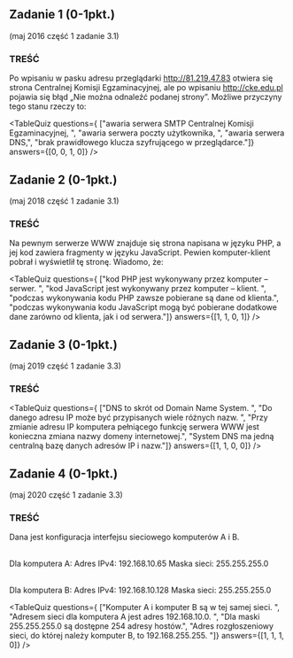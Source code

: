
## Zadanie 1 (0-1pkt.)
(maj 2016 część 1 zadanie 3.1)

### TREŚĆ
Po wpisaniu w pasku adresu przeglądarki http://81.219.47.83 otwiera się strona Centralnej
Komisji Egzaminacyjnej, ale po wpisaniu http://cke.edu.pl pojawia się błąd „Nie można
odnaleźć podanej strony”. Możliwe przyczyny tego stanu rzeczy to: 

<TableQuiz 
    questions={
      ["awaria serwera SMTP Centralnej Komisji Egzaminacyjnej, ", 
      "awaria serwera poczty użytkownika, ", 
      "awaria serwera DNS,", 
      "brak prawidłowego klucza szyfrującego w przeglądarce."]} 
    answers={[0, 0, 1, 0]}
/>


## Zadanie 2 (0-1pkt.)
(maj 2018 część 1 zadanie 3.1)

### TREŚĆ
Na pewnym serwerze WWW znajduje się strona napisana w języku PHP, a jej kod zawiera
fragmenty w języku JavaScript. Pewien komputer-klient pobrał i wyświetlił tę stronę.
Wiadomo, że:

<TableQuiz 
    questions={
      ["kod PHP jest wykonywany przez komputer – serwer. ", 
      "kod JavaScript jest wykonywany przez komputer – klient. ", 
      "podczas wykonywania kodu PHP zawsze pobierane są dane od klienta.", 
      "podczas wykonywania kodu JavaScript mogą być pobierane dodatkowe dane zarówno od klienta, jak i od serwera."]} 
    answers={[1, 1, 0, 1]}
/>

## Zadanie 3 (0-1pkt.)
(maj 2019 część 1 zadanie 3.3)

### TREŚĆ
<TableQuiz 
    questions={
      ["DNS to skrót od Domain Name System. ", 
      "Do danego adresu IP może być przypisanych wiele różnych nazw. ", 
      "Przy zmianie adresu IP komputera pełniącego funkcję serwera WWW jest konieczna zmiana nazwy domeny internetowej.", 
      "System DNS ma jedną centralną bazę danych adresów IP i nazw."]} 
    answers={[1, 1, 0, 0]}
/>

## Zadanie 4 (0-1pkt.)
(maj 2020 część 1 zadanie 3.3)

### TREŚĆ
Dana jest konfiguracja interfejsu sieciowego komputerów A i B. <br/><br/>

Dla komputera A:
Adres IPv4: 192.168.10.65
Maska sieci: 255.255.255.0 <br/><br/>

Dla komputera B:
Adres IPv4: 192.168.10.128
Maska sieci: 255.255.255.0 <br/>

<TableQuiz 
    questions={
      ["Komputer A i komputer B są w tej samej sieci. ", 
      "Adresem sieci dla komputera A jest adres 192.168.10.0. ", 
      "Dla maski 255.255.255.0 są dostępne 254 adresy hostów.", 
      "Adres rozgłoszeniowy sieci, do której należy komputer B, to 192.168.255.255. "]} 
    answers={[1, 1, 1, 0]}
/>
